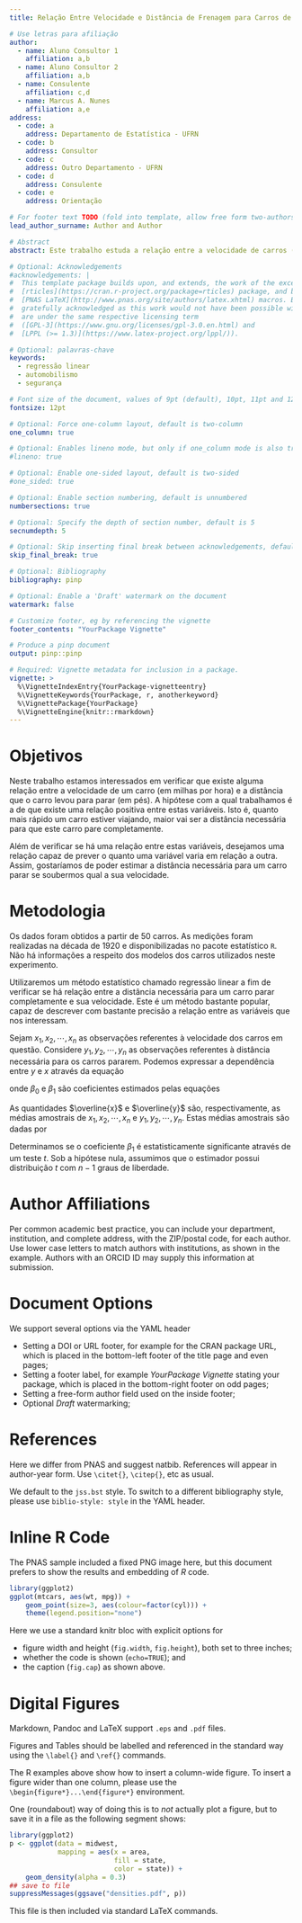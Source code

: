```yaml
---
title: Relação Entre Velocidade e Distância de Frenagem para Carros de Passeio

# Use letras para afiliação
author:
  - name: Aluno Consultor 1
    affiliation: a,b
  - name: Aluno Consultor 2
    affiliation: a,b
  - name: Consulente
    affiliation: c,d
  - name: Marcus A. Nunes
    affiliation: a,e
address:
  - code: a
    address: Departamento de Estatística - UFRN
  - code: b
    address: Consultor
  - code: c
    address: Outro Departamento - UFRN
  - code: d
    address: Consulente
  - code: e
    address: Orientação

# For footer text TODO (fold into template, allow free form two-authors)
lead_author_surname: Author and Author

# Abstract
abstract: Este trabalho estuda a relação entre a velocidade de carros (mph) e a distância (pés) que eles levaram para parar completamente. Utilizamos regressão linear simples para determinar se há relação entre estas duas variáveis.

# Optional: Acknowledgements
#acknowledgements: |
#  This template package builds upon, and extends, the work of the excellent
#  [rticles](https://cran.r-project.org/package=rticles) package, and both packages rely on the
#  [PNAS LaTeX](http://www.pnas.org/site/authors/latex.xhtml) macros. Both these sources are
#  gratefully acknowledged as this work would not have been possible without them.  Our extensions
#  are under the same respective licensing term
#  ([GPL-3](https://www.gnu.org/licenses/gpl-3.0.en.html) and
#  [LPPL (>= 1.3)](https://www.latex-project.org/lppl/)).

# Optional: palavras-chave
keywords:
  - regressão linear
  - automobilismo
  - segurança

# Font size of the document, values of 9pt (default), 10pt, 11pt and 12pt
fontsize: 12pt

# Optional: Force one-column layout, default is two-column
one_column: true

# Optional: Enables lineno mode, but only if one_column mode is also true
#lineno: true

# Optional: Enable one-sided layout, default is two-sided
#one_sided: true

# Optional: Enable section numbering, default is unnumbered
numbersections: true

# Optional: Specify the depth of section number, default is 5
secnumdepth: 5

# Optional: Skip inserting final break between acknowledgements, default is false
skip_final_break: true

# Optional: Bibliography 
bibliography: pinp

# Optional: Enable a 'Draft' watermark on the document
watermark: false

# Customize footer, eg by referencing the vignette
footer_contents: "YourPackage Vignette"

# Produce a pinp document
output: pinp::pinp

# Required: Vignette metadata for inclusion in a package.
vignette: >
  %\VignetteIndexEntry{YourPackage-vignetteentry}
  %\VignetteKeywords{YourPackage, r, anotherkeyword}
  %\VignettePackage{YourPackage}
  %\VignetteEngine{knitr::rmarkdown}
---
```




# Objetivos

Neste trabalho estamos interessados em verificar que existe alguma relação entre a velocidade de um carro (em milhas por hora) e a distância que o carro levou para parar (em pés). A hipótese com a qual trabalhamos é a de que existe uma relação positiva entre estas variáveis. Isto é, quanto mais rápido um carro estiver viajando, maior vai ser a distância necessária para que este carro pare completamente.

Além de verificar se há uma relação entre estas variáveis, desejamos uma relação capaz de prever o quanto uma variável varia em relação a outra. Assim, gostaríamos de poder estimar a distância necessária para um carro parar se soubermos qual a sua velocidade.



# Metodologia

Os dados foram obtidos a partir de 50 carros. As medições foram realizadas na década de 1920 e disponibilizadas no pacote estatístico `R`. Não há informações a respeito dos modelos dos carros utilizados neste experimento.

Utilizaremos um método estatístico chamado regressão linear a fim de verificar se há relação entre a distância necessária para um carro parar completamente e sua velocidade. Este é um método bastante popular, capaz de descrever com bastante precisão a relação entre as variáveis que nos interessam.

Sejam $x_1, x_2, \cdots, x_n$ as observações referentes à velocidade dos carros em questão. Considere $y_1, y_2, \cdots, y_n$ as observações referentes à distância necessária para os carros pararem. Podemos expressar a dependência entre $y$ e $x$ através da equação

\begin{equation}
y_i = \beta_0 + \beta_1x_i + \varepsilon_i,
\end{equation}

\noindent onde $\beta_0$ e $\beta_1$ são coeficientes estimados pelas equações

\begin{align}
\widehat{\beta}_1 &= \frac{\sum_{i=1}^n(x_i-\overline{x})(y_i-\overline{y})}{\sum_{i=1}^n(x_i-\overline{x})^2}  \label{estimadores01} \\
\widehat{\beta}_0 &= \overline{y}-\widehat{\beta}_1\overline{x}  \label{estimadores02}
\end{align}

\noindent As quantidades $\overline{x}$ e $\overline{y}$ são, respectivamente, as médias amostrais de $x_1, x_2, \cdots, x_n$ e $y_1, y_2, \cdots, y_n$. Estas médias amostrais são dadas por

\begin{align}
\overline{x} &= \frac{1}{n}\sum_{i=1}^nx_i \\
\overline{y} &= \frac{1}{n}\sum_{i=1}^ny_i 
\end{align}

Determinamos se o coeficiente $\beta_1$ é estatisticamente significante através de um teste $t$. Sob a hipótese nula, assumimos que o estimador possui distribuição $t$ com $n-1$ graus de liberdade.




# Author Affiliations 

Per common academic best practice, you can include your department,
institution, and complete address, with the ZIP/postal code, for each
author. Use lower case letters to match authors with institutions, as
shown in the example. Authors with an ORCID ID may supply this
information at submission.

# Document Options

We support several options via the YAML header

- Setting a DOI or URL footer, for example for the CRAN package URL,
  which is placed in the bottom-left footer of the title page and even pages;
- Setting a footer label, for example _YourPackage Vignette_ stating
  your package, which is placed in the bottom-right footer on odd
  pages;
- Setting a free-form author field used on the inside footer;
- Optional _Draft_ watermarking;



# References 

Here we differ from PNAS and suggest natbib. References will appear in
author-year form. Use `\citet{}`, `\citep{}`, etc as usual.

We default to the `jss.bst` style. To switch to a different bibliography
style, please use `biblio-style: style` in the YAML header.


# Inline R Code 

The PNAS sample included a fixed PNG image here, but this document prefers
to show the results and embedding of _R_ code. 

```r
library(ggplot2)
ggplot(mtcars, aes(wt, mpg)) +
    geom_point(size=3, aes(colour=factor(cyl))) +
    theme(legend.position="none")
```

Here we use a standard knitr bloc with explicit options for

- figure width and height (`fig.width`, `fig.height`), both set to three inches;
- whether the code is shown (`echo=TRUE`); and
- the caption (`fig.cap`) as shown above.


# Digital Figures 

Markdown, Pandoc and LaTeX support `.eps` and `.pdf` files.

Figures and Tables should be labelled and referenced in the standard way
using the `\label{}` and `\ref{}` commands.

The R examples above show how to insert a column-wide
figure. To insert a figure wider than one column, please use the
`\begin{figure*}...\end{figure*}` environment. 

One (roundabout) way of doing this is to _not_ actually plot a figure, but to
save it in a file as the following segment shows:

```r
library(ggplot2)
p <- ggplot(data = midwest,
            mapping = aes(x = area,
                          fill = state,
                          color = state)) +
    geom_density(alpha = 0.3)
## save to file
suppressMessages(ggsave("densities.pdf", p))
```

This file is then included via standard LaTeX commands.

\begin{figure*}
  \begin{center}
    \includegraphics[width=0.66\textwidth, height=3.5in]{densities} 
  \end{center}
  \caption{Wide ggplot2 figure}\label{fig}
\end{figure*}

